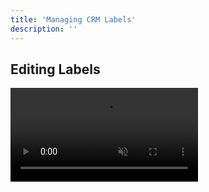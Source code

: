 ```yaml
---
title: 'Managing CRM Labels'
description: ''
---
```


## Editing Labels

<video autoplay="true" muted="true" loop playsinline className="w-full aspect-video" src="/videos/guides_edit_label.mp4" />
To edit a label, click the three dots beside its name. From the dropdown menu, select "Edit" and make the desired edits. Once you've made the changes, click "Save" to save your edits.

## Removing Labels

<video autoplay="true" muted="true" loop playsinline className="w-full aspect-video" src="/videos/guides_delete_label.mp4" />
To delete a label, click the three dots beside its name. From the dropdown menu, select "Delete". Any leads in this label will be moved back to your first (default) column.

<Warning>You cannot remove the first column in your CRM, which is named "Engaged" by default. You **can** change its name and type - check out the [Getting Started](/crm/quickstart) guide for more details.</Warning>
